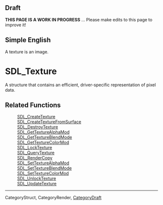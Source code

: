== Draft ==

'''THIS PAGE IS A WORK IN PROGRESS''' ... Please make edits to this page to improve it!
== Simple English ==
A texture is an image.

= SDL_Texture =
A structure that contains an efficient, driver-specific representation of pixel data.

== Related Functions ==
:[[SDL_CreateTexture]]
:[[SDL_CreateTextureFromSurface]]
:[[SDL_DestroyTexture]]
:[[SDL_GetTextureAlphaMod]]
:[[SDL_GetTextureBlendMode]]
:[[SDL_GetTextureColorMod]]
:[[SDL_LockTexture]]
:[[SDL_QueryTexture]]
:[[SDL_RenderCopy]]
:[[SDL_SetTextureAlphaMod]]
:[[SDL_SetTextureBlendMode]]
:[[SDL_SetTextureColorMod]]
:[[SDL_UnlockTexture]]
:[[SDL_UpdateTexture]]

----
CategoryStruct, CategoryRender, [[CategoryDraft]]
